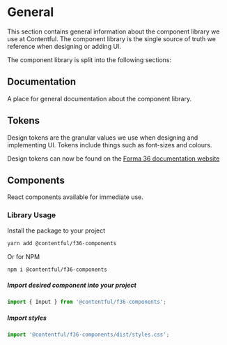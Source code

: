 
<Meta title="Documentation/General" />

# General

This section contains general information about the component library we use at Contentful. The component library is the single source of truth we reference when designing or adding UI.

The component library is split into the following sections:

## Documentation

A place for general documentation about the component library.

## Tokens

Design tokens are the granular values we use when designing and implementing UI. Tokens include things such as font-sizes and colours.

Design tokens can now be found on the [Forma 36 documentation website](https://f36.contentful.com/foundation/color/)

## Components

React components available for immediate use.

### Library Usage

Install the package to your project

```bash
yarn add @contentful/f36-components
```

Or for NPM

```bash
npm i @contentful/f36-components
```

##### Import desired component into your project

```jsx
import { Input } from '@contentful/f36-components';
```

##### Import styles

```js
import '@contentful/f36-components/dist/styles.css';
```
